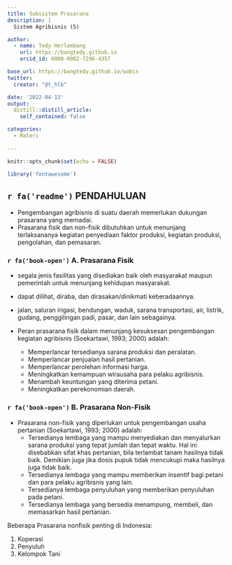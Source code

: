 ```yaml
---
title: Subsistem Prasarana
description: |
  Sistem Agribisnis (5)

author:
  - name: Tedy Herlambang
    url: https://bangtedy.github.io
    orcid_id: 0000-0002-7296-4357

base_url: https://bangtedy.github.io/wabis
twitter:
  creator: "@t_hlb"

date: '2022-04-13'
output:
  distill::distill_article:
    self_contained: false

categories:
  - Materi
  
---
```


```r
knitr::opts_chunk$set(echo = FALSE)
```

```r
library('fontawesome')
```

## `r fa('readme')` PENDAHULUAN

- Pengembangan agribisnis di suatu daerah memerlukan dukungan prasarana yang memadai. 
- Prasarana fisik dan non-fisik dibutuhkan untuk menunjang terlaksananya kegiatan penyediaan faktor produksi, kegiatan produksi, pengolahan, dan pemasaran.

### `r fa('book-open')` A. Prasarana Fisik

- segala jenis fasilitas yang
disediakan baik oleh masyarakat maupun pemerintah untuk
menunjang kehidupan masyarakat.

- dapat dilihat, diraba, dan
dirasakan/dinikmati keberadaannya.

- jalan, saluran irigasi,
bendungan, waduk, sarana transportasi, air, listrik, gudang,
penggilingan padi, pasar, dan lain sebagainya.

- Peran prasarana fisik dalam menunjang kesuksesan pengembangan
kegiatan agribisnis (Soekartawi, 1993; 2000) adalah:
  + Memperlancar tersedianya sarana produksi dan peralatan.
  + Memperlancar penjualan hasil pertanian.
  + Memperlancar perolehan informasi harga.
  + Meningkatkan kemampuan wirausaha para pelaku agribisnis.
  + Menambah keuntungan yang diterima petani.
  + Meningkatkan perekonomian daerah.
  
### `r fa('book-open')` B. Prasarana Non-Fisik

- Prasarana
non-fisik
yang
diperlukan
untuk
pengembangan usaha pertanian (Soekartawi, 1993; 2000) adalah:
  + Tersedianya lembaga yang mampu menyediakan dan menyalurkan sarana produksi yang tepat jumlah dan tepat waktu. Hal ini disebabkan sifat khas pertanian, bila terlambat
tanam hasilnya tidak baik. Demikian juga jika dosis pupuk tidak
mencukupi maka hasilnya juga tidak baik.
  + Tersedianya lembaga yang mampu memberikan insentif bagi
petani dan para pelaku agribisnis yang lain.
  + Tersedianya lembaga penyuluhan yang memberikan penyuluhan
pada petani.
  + Tersedianya lembaga yang bersedia menampung, membeli, dan
memasarkan hasil pertanian.

Beberapa Prasarana nonfisik penting di Indonesia:

1. Koperasi
2. Penyuluh
3. Kelompok Tani


